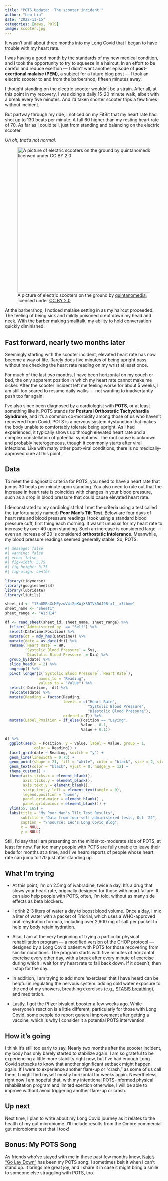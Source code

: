```yaml
---
title: "POTS Update: 'The scooter incident'"
author: "Leo Liu"
date: "2022-11-15"
categories: [news, POTS]
image: scooter.jpg
---
```


It wasn't until about three months into my Long Covid that I began to have trouble with my heart rate.

I was having a good month by the standards of my new medical condition, and I took the opportunity to try to squeeze in a haircut. In an effort to be careful and reduce exertion --- I didn't want another episode of **post-exertional malaise (PEM)**, a subject for a future blog post --- I took an electric scooter to and from the barbershop, fifteen minutes away.

I thought standing on the electric scooter wouldn't be a strain. After all, at this point in my recovery, I was doing a daily 15-20 minute walk, albeit with a break every five minutes. And I'd taken shorter scooter trips a few times without incident.

But partway through my ride, I noticed on my FitBit that my heart rate had shot up to 130 beats per minute. A full 60 higher than my resting heart rate of 70. As far as I could tell, just from standing and balancing on the electric scooter.

*Uh oh, that's not normal.*

![A picture of electric scooters on the ground by [quintanomedia](https://www.flickr.com/photos/quintanomedia/), licensed under [CC BY 2.0](https://creativecommons.org/licenses/by/2.0/)](scooter.jpg){fig-alt="A set of black electric scooters with pink design, strewn on the ground" fig-align="left" width="464"}

At the barbershop, I noticed malaise setting in as my haircut proceeded. The feeling of being sick and mildly poisoned crept down my head and neck. With the barber making smalltalk, my ability to hold conversation quickly diminished.

## Fast forward, nearly two months later

Seemingly starting with the scooter incident, elevated heart rate has now become a way of life. Rarely does five minutes of being upright pass without me checking the heart rate reading on my wrist at least once.

For much of the last two months, I have been horizontal on my couch or bed, the only apparent position in which my heart rate cannot make me sicker. After the scooter incident left me feeling worse for about 5 weeks, I am still too scared to resume daily walks --- not wanting to inadvertantly push too far again.

I've also since been diagnosed by a cardiologist with **POTS**, or at least something like it. POTS stands for **Postural Orthostatic Tachychardia Syndrome**, and it's a common co-morbidity among those of us who haven't recovered from Covid. POTS is a nervous system dysfunction that makes the body unable to comfortably tolerate being upright. As I had experienced, it typically shows up through elevated heart rate and a complex constellation of potential symptoms. The root cause is unknown and probably heterogeneous, though it commonly starts after viral infections. Like with many other post-viral conditions, there is no medically-approved cure at this point.

## Data

To meet the diagnostic criteria for POTS, you need to have a heart rate that jumps 30 beats per minute upon standing. You also need to rule out that the increase in heart rate is coincides with changes in your blood pressure, such as a drop in blood pressure that could cause elevated heart rate.

I demonstrated to my cardiologist that I met the criteria using a test called the (unfortunately named) **Poor Man's Tilt Test**. Below are four days of heart rate and blood pressure readings I took using a standard blood pressure cuff, first thing each morning. It wasn't unusual for my heart rate to increase by over 40 upon standing. Such an increase is considered large --- even an increase of 20 is considered **orthostatic intolerance**. Meanwhile, my blood pressure readings seemed generally stable. So, POTS.

```r
#| message: false
#| warning: false
#| echo: false
#| fig-width: 5.75
#| fig-height: 3.75
#| fig-align: center
 
library(tidyverse)
library(googlesheets4)
library(lubridate)
library(liutils)

sheet_id <- "13n0MRsXcMPyzwV4i2pKWjXSDTVkDdJ98fx1__x5Lhmw"
sheet_name <- "Sheet1"
sheet_range <- "A1:H14"

df <- read_sheet(sheet_id, sheet_name, sheet_range) %>%
  filter(`Administered by` == "Self") %>%
  select(Datetime:Position) %>%
  mutate(dt = mdy_hms(Datetime)) %>%
  mutate(date = as_date(dt)) %>%
  rename(`Heart Rate` = HR,
         `Systolic Blood Pressure` = Sys,
         `Diastolic Blood Pressure` = Dia) %>%
  group_by(date) %>%
  slice_head(n = 2) %>%
  ungroup() %>%
  pivot_longer(c(`Systolic Blood Pressure`:`Heart Rate`),
               names_to = "Reading",
               values_to = "Value") %>%
  select(-Datetime, -dt) %>%
  relocate(date) %>%
  mutate(Reading = factor(Reading,
                          levels = c("Heart Rate",
                                     "Systolic Blood Pressure",
                                     "Diastolic Blood Pressure"),
                          ordered = T)) %>%
  mutate(Label_Position = if_else(Position == "Laying",
                                  Value - 0.1,
                                  Value + 0.1))

df %>%
  ggplot(aes(x = Position, y = Value, label = Value, group = 1,
             color = Reading)) +
  facet_grid(date ~ Reading, switch = "y") +
  geom_line(linewidth = 0.75) +
  geom_point(shape = 21, fill = "white", color = "black", size = 2, stroke = 1) +
  geom_text(color = "black", vjust = 0, nudge_y = 12) +
  theme_custom() +
  theme(axis.ticks.x = element_blank(),
        axis.ticks.y = element_blank(),
        axis.text.y = element_blank(),
        strip.text.y.left = element_text(angle = 0),
        legend.position = "none",
        panel.grid.major = element_blank() ,
        panel.grid.minor = element_blank()) +
  ylim(55, 165) +
  labs(title = "My Poor Man's Tilt Test Results",
       subtitle = "Data from four self-administered tests, Oct '22",
       caption = "\nSource: Leo's Long Covid Blog",
       x = NULL,
       y = NULL)
```

Still, I'd say that I am presenting on the milder-to-moderate side of POTS, at least for now. Far too many people with POTS are fully unable to leave their beds for months at a time, and I've heard reports of people whose heart rate can jump to 170 just after standing up.

## What I'm trying

-   At this point, I'm on 2.5mg of ivabradine, twice a day. It's a drug that slows your heart rate, originally designed for those with heart failure. It can also help people with POTS, often, I'm told, without as many side effects as beta blockers.

-   I drink 2-3 liters of water a day to boost blood volume. Once a day, I mix a liter of water with a packet of Triorial, which uses a WHO-approved oral rehydration formula, including over 2,600 mg of salt per packet to help my body retain hydration.

-   Also, I am at the very beginning of trying a particular physical rehabilitation program --- a modified version of the CHOP protocol --- designed by a Long Covid patient with POTS for those recovering from similar conditions. The program starts with five minutes of horizontal exercise every other day, with a break after every minute of exercise during which I wait for my heart rate to fall back down. If it doesn't, then I stop for the day.

-   In addition, I am trying to add more 'exercises' that I have heard can be helpful in regulating the nervous system: adding cold water exposure to the end of my showers, breathing exercises (e.g., [STASIS breathing](https://www.stasis.life/)), and meditation.

-   Lastly, I got the Pfizer bivalent booster a few weeks ago. While everyone's reaction is a little different, particularly for those with Long Covid, some people do report general improvement after getting a vaccine, which is why I consider it a potential POTS intervention.

## How it's going

I think it's still too early to say. Nearly two months after the scooter incident, my body has only barely started to stabilize again. I am so grateful to be experiencing a little more stability right now, but I've had enough Long Covid setbacks to know that another significant setback might happen again. If I were to experience another flare-up or "crash," as some of us call them, I might find myself mostly horizontal for weeks again. Nevertheless, right now I am hopeful that, with my intentional POTS-informed physical rehabilitation program and limited exertion otherwise, I will be able to improve without avoid triggering another flare-up or crash.

## Up next

Next time, I plan to write about my Long Covid journey as it relates to the health of my gut microbiome. I'll include results from the Ombre commercial gut microbiome test that I took!

## Bonus: My POTS Song

As friends who've stayed with me in these past few months know, [Naje's "Go Lay Down"](https://www.google.com/url?sa=t&rct=j&q=&esrc=s&source=web&cd=&cad=rja&uact=8&ved=2ahUKEwjc4tCh-qz7AhXwkIkEHcM7CqMQFnoECC8QAQ&url=https%3A%2F%2Fopen.spotify.com%2Ftrack%2F6RpEhQK2y0rTZQ5y12xB5x&usg=AOvVaw3Iu2aJ5g4Okvlsvdhgvq7K) has been my POTS song. I sometimes belt it when I can't stand up. It brings me great joy, and I share it in case it might bring a smile to someone else struggling with POTS, too.
